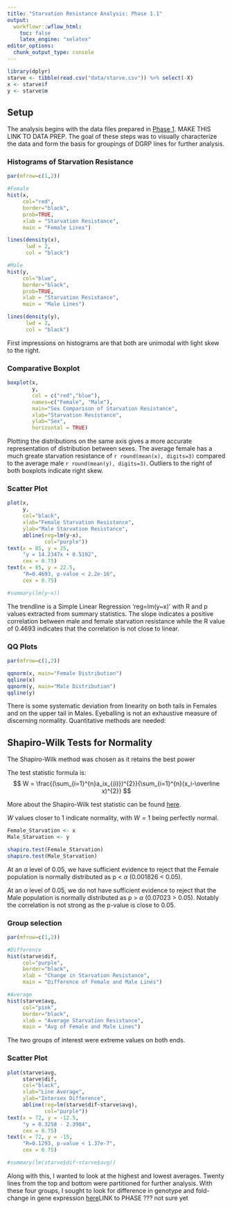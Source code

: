 ```yaml
---
title: "Starvation Resistance Analysis: Phase 1.1"
output:
  workflowr::wflow_html:
    toc: false
    latex_engine: "xelatex"
editor_options:
  chunk_output_type: console
---
```



```r

library(dplyr)
starve <- tibble(read.csv("data/starve.csv")) %>% select(-X)
x <- starve$f
y <- starve$m

```
## Setup
The analysis begins with the data files prepared in [Phase 1](www.google.com). MAKE THIS LINK TO DATA PREP. The goal of these steps was to visually characterize the data and form the basis for groupings of DGRP lines for further analysis.


### Histograms of Starvation Resistance
```r

par(mfrow=c(1,2))

#Female
hist(x, 
     col="red",
     border="black",
     prob=TRUE,
     xlab = "Starvation Resistance",
     main = "Female Lines")

lines(density(x),
      lwd = 2,
      col = "black")

#Male
hist(y, 
     col="blue",
     border="black",
     prob=TRUE,
     xlab = "Starvation Resistance",
     main = "Male Lines")

lines(density(y),
      lwd = 2,
      col = "black")

```
First impressions on histograms are that both are unimodal with light skew to the right.




### Comparative Boxplot
```r
boxplot(x,
        y,
        col = c("red","blue"),
        names=c("Female", "Male"),
        main="Sex Comparison of Starvation Resistance",
        xlab="Starvation Resistance",
        ylab="Sex",
        horizontal = TRUE)

```
Plotting the distributions on the same axis gives a more accurate representation of distribution between sexes. The average female has a much greate starvation resistance of `r round(mean(x), digits=3)` compared to the average male `r round(mean(y), digits=3)`. Outliers to the right of both boxplots indicate right skew. 



### Scatter Plot
```r
plot(x,
     y,
     col="black",
     xlab="Female Starvation Resistance",
     ylab="Male Starvation Resistance",
     abline(reg=lm(y~x), 
            col="purple"))
text(x = 85, y = 25,
     "y = 14.2347x + 0.5192",
     cex = 0.75)
text(x = 85, y = 22.5,
     "R=0.4693, p-value < 2.2e-16",
     cex = 0.75)

#summary(lm(y~x))

```
The trendline is a Simple Linear Regression 'reg=lm(y~x)' with R and p values extracted from summary statistics. The slope indicates a positive correlation between male and female starvation resistance while the R value of 0.4693 indicates that the correlation is not close to linear.


### QQ Plots
```r
par(mfrow=c(1,2))

qqnorm(x, main="Female Distribution")
qqline(x)
qqnorm(y, main="Male Distribution")
qqline(y)


```

There is some systematic deviation from linearity on both tails in Females and on the upper tail in Males. Eyeballing is not an exhaustive measure of discerning normality. Quantitative methods are needed:

## Shapiro-Wilk Tests for Normality

The Shapiro-Wilk method was chosen as it retains the best power 


The test statistic formula is:
$$
W = \frac{(\sum_{i=1}^{n}a_ix_{(i)})^{2}}{\sum_{i=1}^{n}(x_i-\overline x)^{2}}
$$

More about the Shapiro-Wilk test statistic can be found [here](https://en.wikipedia.org/wiki/Shapiro%E2%80%93Wilk_test#Theory). 

$W$ values closer to 1 indicate normality, with $W = 1$ being perfectly normal.



```r

Female_Starvation <- x
Male_Starvation <- y

shapiro.test(Female_Starvation)
shapiro.test(Male_Starvation)
```



At an $\alpha$ level of 0.05, we have sufficient evidence to reject that the Female population is normally distributed as p < $\alpha$ (0.001826 < 0.05).

At an $\alpha$ level of 0.05, we do not have sufficient evidence to reject that the Male population is normally distributed as p > $\alpha$ (0.07023 > 0.05). Notably the correlation is not strong as the p-value is close to 0.05.



### Group selection


```r

par(mfrow=c(1,2))

#Difference
hist(starve$dif, 
     col="purple",
     border="black",
     xlab = "Change in Starvation Resistance",
     main = "Difference of Female and Male Lines")

#Average
hist(starve$avg, 
     col="pink",
     border="black",
     xlab = "Average Starvation Resistance",
     main = "Avg of Female and Male Lines")

```
The two groups of interest were extreme values on both ends.



### Scatter Plot
```r
plot(starve$avg,
     starve$dif,
     col="black",
     xlab="Line Average",
     ylab="Intersex Difference",
     abline(reg=lm(starve$dif~starve$avg), 
            col="purple"))
text(x = 72, y = -12.5,
     "y = 0.3258 - 2.3984",
     cex = 0.75)
text(x = 72, y = -15,
     "R=0.1293, p-value < 1.37e-7",
     cex = 0.75)

#summary(lm(starve$dif~starve$avg))

```


Along with this, I wanted to look at the highest and lowest averages. Twenty lines from the top and bottom were partitioned for further analysis. With these four groups, I sought to look for difference in genotype and fold-change in gene expression [here](www)LINK to PHASE ??? not sure yet





```r
```




